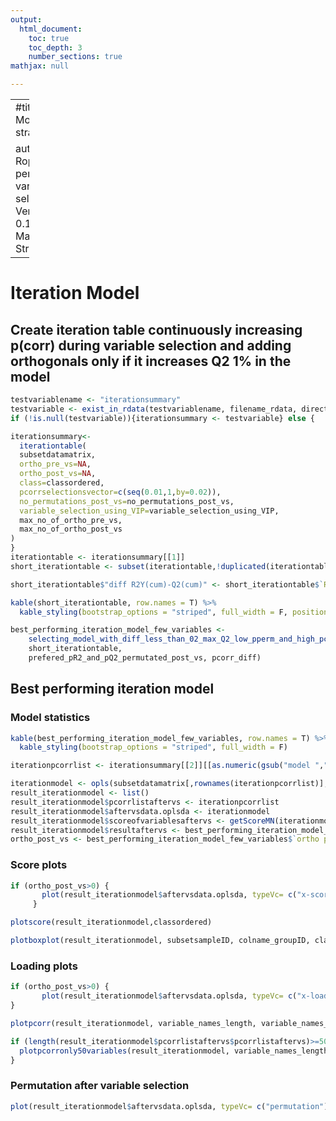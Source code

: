 ---
output:
  html_document:
    toc: true
    toc_depth: 3
    number_sections: true
mathjax: null

---

---
#title: |
#    | Model strategy 5
    
author: |
    | Ropls with permutated variable selection: Version 0.15.0
    | Marika Strom
---



# Iteration Model
## Create iteration table continuously increasing p(corr) during variable selection and adding orthogonals only if it increases Q2 1% in the model

```{R iteration table}
testvariablename <- "iterationsummary"
testvariable <- exist_in_rdata(testvariablename, filename_rdata, directory_output_reports, directory_and_filename_rdata)
if (!is.null(testvariable)){iterationsummary <- testvariable} else {

iterationsummary<-
  iterationtable(
  subsetdatamatrix,
  ortho_pre_vs=NA,
  ortho_post_vs=NA,
  class=classordered, 
  pcorrselectionsvector=c(seq(0.01,1,by=0.02)),
  no_permutations_post_vs=no_permutations_post_vs,
  variable_selection_using_VIP=variable_selection_using_VIP,
  max_no_of_ortho_pre_vs,
  max_no_of_ortho_post_vs
) 
}
iterationtable <- iterationsummary[[1]]
short_iterationtable <- subset(iterationtable,!duplicated(iterationtable$"no. variables")&!is.na(iterationtable$"no. variables"))

short_iterationtable$"diff R2Y(cum)-Q2(cum)" <- short_iterationtable$`R2Y(cum)`- short_iterationtable$`Q2(cum)`

kable(short_iterationtable, row.names = T) %>%
  kable_styling(bootstrap_options = "striped", full_width = F, position = "left")

best_performing_iteration_model_few_variables <-
    selecting_model_with_diff_less_than_02_max_Q2_low_pperm_and_high_pcorr_few_variables(
    short_iterationtable,
    prefered_pR2_and_pQ2_permutated_post_vs, pcorr_diff)


```
## Best performing iteration model
### Model statistics
```{R}

kable(best_performing_iteration_model_few_variables, row.names = T) %>%
  kable_styling(bootstrap_options = "striped", full_width = F)

iterationpcorrlist <- iterationsummary[[2]][[as.numeric(gsub("model ","",row.names(best_performing_iteration_model_few_variables)))]]

iterationmodel <- opls(subsetdatamatrix[,rownames(iterationpcorrlist)], y=classordered, predI = 1, orthoI = best_performing_iteration_model_few_variables$`ortho post v.s.`, scaleC="standard",info.txtC="none",fig.pdfC="none",permI=no_permutations_post_vs_selected_models)
result_iterationmodel <- list()
result_iterationmodel$pcorrlistaftervs <- iterationpcorrlist
result_iterationmodel$aftervsdata.oplsda <- iterationmodel
result_iterationmodel$scoreofvariablesaftervs <- getScoreMN(iterationmodel)
result_iterationmodel$resultaftervs <- best_performing_iteration_model_few_variables
ortho_post_vs <- best_performing_iteration_model_few_variables$`ortho post v.s.`
```
### Score plots

```{R plot score iterationmodel}

if (ortho_post_vs>0) {
       plot(result_iterationmodel$aftervsdata.oplsda, typeVc= c("x-score"))
     }

plotscore(result_iterationmodel,classordered)

plotboxplot(result_iterationmodel, subsetsampleID, colname_groupID, classordered)

```

### Loading plots

```{R plot loading iterationmodel}

if (ortho_post_vs>0) {
       plot(result_iterationmodel$aftervsdata.oplsda, typeVc= c("x-loading"))
}

plotpcorr(result_iterationmodel, variable_names_length, variable_names_position)

if (length(result_iterationmodel$pcorrlistaftervs$pcorrlistaftervs)>=50) {
  plotpcorronly50variables(result_iterationmodel, variable_names_length, variable_names_position)
}

```

### Permutation after variable selection

```{R plot perm post vs iterationmodel}

plot(result_iterationmodel$aftervsdata.oplsda, typeVc= c("permutation"))

```

